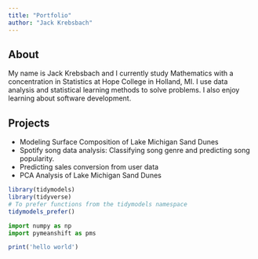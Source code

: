 ```yaml
---
title: "Portfolio"
author: "Jack Krebsbach"
---
```


## About

My name is Jack Krebsbach and I currently study Mathematics with a concentration in Statistics at Hope College in Holland, MI. I use data analysis and statistical learning methods to solve problems. I also enjoy learning about software development.

## Projects

-   Modeling Surface Composition of Lake Michigan Sand Dunes
-   Spotify song data analysis: Classifying song genre and predicting song popularity.
-   Predicting sales conversion from user data
-   PCA Analysis of Lake Michigan Sand Dunes

```r
library(tidymodels)
library(tidyverse)
# To prefer functions from the tidymodels namespace
tidymodels_prefer()
```

```python
import numpy as np
import pymeanshift as pms
```

```r
print('hello world')
```





